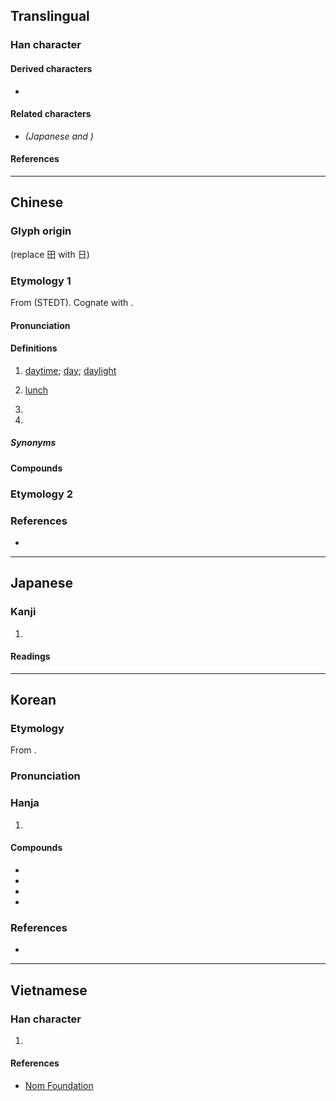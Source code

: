 {{also|昼|畫|書}}
{{character info}}
==Translingual==
{{ja-forms|[[昼]]|[[昼]]|晝}}

===Han character===
{{Han char|rn=72|rad=日|as=07|sn=11|four=50106|canj=LGAM|ids=⿱書一}}

====Derived characters====
* {{l|mul|[[𣻱]], [[𮉂]]}}

====Related characters====
* {{l|mul|[[昼]]}} ''(Japanese {{w|shinjitai}} and {{w|simplified Chinese}})''

====References====
{{Han ref|kx=0495.430|dkj=13948|dj=0862.050|hdz=21515.020|uh=665D}}

----

==Chinese==

===Glyph origin===
{{Han etym}}
{{Han compound|畫|日|t1=draw|t2=sun|ls=ic}} (replace 田 with 日)

===Etymology 1===
{{zh-forms|s=昼|alt=𦘘}}
From {{inh|zh|sit-pro|*g-duk||daytime; noon}} (STEDT). Cognate with {{cog|bo|གདུགས||midday; umbrella}}.

====Pronunciation====
{{zh-pron
|m=zhòu
|m-s=zou4
|c=zau3
|c-t=ziu1
|g=ziu4
|h=pfs=chu;gd=zu4
|j=zou3
|mb=de̿
|md=dáu/diú
|md_note=dáu - vernacular; diú - literary
|mn=tàu/tiù
|mn_note=tàu - vernacular; tiù - literary
|mn-t=dao3/diu6
|mn-t_note=dao3 - vernacular; diu6 - literary
|w=2tseu
|x=zhou4
|mc=y
|oc=y
|cat=n,pn
}}

====Definitions====
{{zh-hanzi}}

# [[daytime]]; [[day]]; [[daylight]]
# {{lb|zh|Hakka|Min}} [[lunch]]
# {{n-g|An [[ancient]] [[placename]] in modern-day [[Zibo]], [[Shandong]] province, China.}}
# {{surname|zh}}

=====Synonyms=====
{{zh-dial|白天}}
{{zh-dial|午餐}}

====Compounds====
{{zh-der|上晝|下晝|不分晝夜|不捨晝夜|不舍晝夜|俾晝作夜|卜夜卜晝|卜晝卜夜|夜以繼晝|夜行晝伏|旦晝|晝伏|晝伏夜出|晝伏夜游|晝分|晝夜|晝夜停勻|晝夜兼行|晝寢|晝日|晝日晝夜|晝暝|晝短夜長|晝錦之榮|晝錦堂|晝錦榮歸|月明如晝|永晝|沒晝夜|炫晝縞夜|照如白晝|白晝|衣繡晝行|衣錦晝游|中晝:tiong-tàu;Min Nan|晏晝|晝食|欲晝仔:beh-tàu-á;Min Nan}}

===Etymology 2===
{{zh-see|畫|v}}

===References===
* {{R:yue:Hanzi}}

{{zh-cat|Time|Meals}}

----

==Japanese==
{{ja-kanji forms|昼|晝}}

===Kanji===
{{ja-kanji|grade=|rs=日07|shin=昼}}

# {{rfdef|ja|sort=日07}}

====Readings====
{{ja-readings
|goon=ちゅう<ちう
|kanon=ちゅう<ちう
|kun=ひる-
}}

----

==Korean==

===Etymology===
From {{der|ko|ltc|sort=주|-}} {{ltc-l|晝}}. 
{{hanja-ety
|dk={{okm-l|듀ᇢ〮|tyúw|link=no}}
|m={{okm-l|듀〯|tyǔ}}
|mh={{okm-l|[[낮|낫〮]]|nás}}
|ml=天文#상01B
}}

===Pronunciation===
{{ko-hanja-pron|주}}

===Hanja===
{{ko-hanja-search}}
{{ko-hanja|낮|주}}

# {{hanja form of|주|[[daytime]]|affix}}

====Compounds====
{{der-top|Compounds}}
* {{ko-l|주간|晝間}}
* {{ko-l|주야|晝夜}}
* {{ko-l|백주|白晝}}
* {{ko-l|불철주야|不撤晝夜}}
{{der-bottom}}

===References===
* {{R:hanjadoc|4631}}

----

==Vietnamese==

===Han character===
{{vi-readings|reading=chú, trú|rs=日07}}

# {{rfdef|vi|sort=日07}}

====References====
* [http://nomfoundation.org/common/nom_details.php?codepoint=665d Nom Foundation]